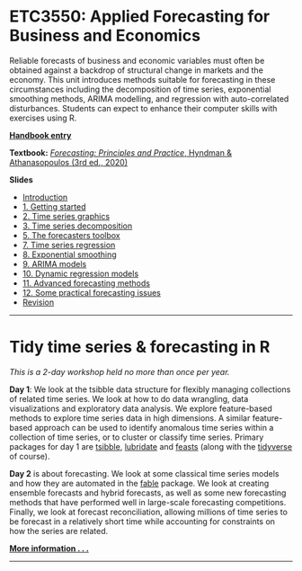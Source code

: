 # ETC3550: Applied Forecasting for Business and Economics

Reliable forecasts of business and economic variables must often be obtained against a backdrop of structural change in markets and the economy. This unit introduces methods suitable for forecasting in these circumstances including the decomposition of time series, exponential smoothing methods, ARIMA modelling, and regression with auto-correlated disturbances. Students can expect to enhance their computer skills with exercises using R.

**[Handbook entry](https://handbook.monash.edu/current/units/ETC3550)**

**Textbook:** [*Forecasting: Principles and Practice*, Hyndman & Athanasopoulos (3rd ed., 2020)](https://OTexts.org/fpp3/)

**Slides**

 * [Introduction](https://github.com/robjhyndman/ETC3550Slides/raw/master/etc3550_intro.pdf)
 * [1. Getting started](https://github.com/robjhyndman/ETC3550Slides/raw/master/1-getting-started.pdf)
 * [2. Time series graphics](https://github.com/robjhyndman/ETC3550Slides/raw/master/2-tsgraphics.pdf)
 * [3. Time series decomposition](https://github.com/robjhyndman/ETC3550Slides/raw/master/3-decomposition.pdf)
 * [5. The forecasters toolbox](https://github.com/robjhyndman/ETC3550Slides/raw/master/5-toolbox.pdf)
 * [7. Time series regression](https://github.com/robjhyndman/ETC3550Slides/raw/master/7-regression.pdf)
 * [8. Exponential smoothing](https://github.com/robjhyndman/ETC3550Slides/raw/master/8-ets.pdf)
 * [9. ARIMA models](https://github.com/robjhyndman/ETC3550Slides/raw/master/9-arima.pdf)
 * [10. Dynamic regression models](https://github.com/robjhyndman/ETC3550Slides/raw/master/10-dynamic-regression.pdf)
 * [11. Advanced forecasting methods](https://github.com/robjhyndman/ETC3550Slides/raw/master/11-advanced.pdf)
 * [12. Some practical forecasting issues](https://github.com/robjhyndman/ETC3550Slides/raw/master/12-practical.pdf)
 * [Revision](https://github.com/robjhyndman/ETC3550Slides/raw/master/revision.pdf)

* * *

# Tidy time series & forecasting in R

*This is a 2-day workshop held no more than once per year.*

**Day 1**: We look at the tsibble data structure for flexibly managing collections of related time series. We look at how to do data wrangling, data visualizations and exploratory data analysis. We explore feature-based methods to explore time series data in high dimensions. A similar feature-based approach can be used to identify anomalous time series within a collection of time series, or to cluster or classify time series. Primary packages for day 1 are [tsibble](https://cran.r-project.org/package=tsibble), [lubridate](https://cran.r-project.org/package=lubridate) and [feasts](https://cran.r-project.org/package=feasts) (along with the [tidyverse](http://tidyverse.org) of course).

**Day 2** is about forecasting. We look at some classical time series models and how they are automated in the [fable](https://cran.r-project.org/package=fable) package. We look at creating ensemble forecasts and hybrid forecasts, as well as some new forecasting methods that have performed well in large-scale forecasting competitions. Finally, we look at forecast reconciliation, allowing millions of time series to be forecast in a relatively short time while accounting for constraints on how the series are related.

[**More information . . .**](http://robjhyndman.com/workshop2020/)

* * *
